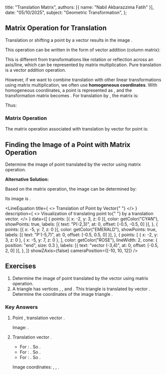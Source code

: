 
  title: "Translation Matrix",
  authors: [{ name: "Nabil Akbarazzima Fatih" }],
  date: "05/10/2025",
  subject: "Geometric Transformation",
};

## Matrix Operation for Translation

Translation or shifting a point <InlineMath math="(x,y)" /> by a vector <InlineMath math="\begin{pmatrix} a \\ b \end{pmatrix}" /> results in the image <InlineMath math="(x+a, y+b)" />.

This operation can be written in the form of vector addition (column matrix):

<BlockMath math="\begin{pmatrix} x' \\ y' \end{pmatrix} = \begin{pmatrix} x \\ y \end{pmatrix} + \begin{pmatrix} a \\ b \end{pmatrix} = \begin{pmatrix} x+a \\ y+b \end{pmatrix}" />

This is different from transformations like rotation or reflection across an axis/line, which can be represented by <InlineMath math="2 \times 2" /> matrix multiplication. Pure translation is a vector addition operation.

However, if we want to combine translation with other linear transformations using matrix multiplication, we often use **homogeneous coordinates**. With homogeneous coordinates, a point <InlineMath math="(x,y)" /> is represented as <InlineMath math="\begin{pmatrix} x \\ y \\ 1 \end{pmatrix}" />, and the transformation matrix becomes <InlineMath math="3 \times 3" />. For translation by <InlineMath math="\begin{pmatrix} a \\ b \end{pmatrix}" />, the matrix is:

<BlockMath math="T_{(a,b)} = \begin{pmatrix} 1 & 0 & a \\ 0 & 1 & b \\ 0 & 0 & 1 \end{pmatrix}" />

Thus:

<BlockMath math="\begin{pmatrix} x' \\ y' \\ 1 \end{pmatrix} = \begin{pmatrix} 1 & 0 & a \\ 0 & 1 & b \\ 0 & 0 & 1 \end{pmatrix} \begin{pmatrix} x \\ y \\ 1 \end{pmatrix} = \begin{pmatrix} x+a \\ y+b \\ 1 \end{pmatrix}" />

### Matrix Operation

The matrix operation associated with translation by vector <InlineMath math="\begin{pmatrix} a \\ b \end{pmatrix}" /> for point <InlineMath math="(x,y)" /> is:

<BlockMath math="\begin{pmatrix} x' \\ y' \end{pmatrix} = \begin{pmatrix} x \\ y \end{pmatrix} + \begin{pmatrix} a \\ b \end{pmatrix}" />

## Finding the Image of a Point with Matrix Operation

Determine the image of point <InlineMath math="(-2,3)" /> translated by the vector <InlineMath math="\begin{pmatrix} -3 \\ 4 \end{pmatrix}" /> using matrix operation.

**Alternative Solution:**

Based on the matrix operation, the image can be determined by:

<BlockMath math="\begin{pmatrix} x' \\ y' \end{pmatrix} = \begin{pmatrix} -2 \\ 3 \end{pmatrix} + \begin{pmatrix} -3 \\ 4 \end{pmatrix} = \begin{pmatrix} -2 + (-3) \\ 3 + 4 \end{pmatrix} = \begin{pmatrix} -5 \\ 7 \end{pmatrix}" />

Its image is <InlineMath math="(-5,7)" />.

<LineEquation
  title={
    <>
      Translation of Point <InlineMath math="P(-2,3)" /> by Vector{" "}
      <InlineMath math="\begin{pmatrix} -3 \\ 4 \end{pmatrix}" />
    </>
  }
  description={
    <>
      Visualization of translating point <InlineMath math="P(-2,3)" /> to{" "}
      <InlineMath math="P'(-5,7)" /> by a translation vector.
    </>
  }
  data={[
    {
      points: [{ x: -2, y: 3, z: 0 }],
      color: getColor("CYAN"),
      showPoints: true,
      labels: [{ text: "P(-2,3)", at: 0, offset: [-0.5, -0.5, 0] }],
    },
    {
      points: [{ x: -5, y: 7, z: 0 }],
      color: getColor("EMERALD"),
      showPoints: true,
      labels: [{ text: "P'(-5,7)", at: 0, offset: [-0.5, 0.5, 0] }],
    },
    {
      points: [
        { x: -2, y: 3, z: 0 },
        { x: -5, y: 7, z: 0 },
      ],
      color: getColor("ROSE"),
      lineWidth: 2,
      cone: { position: "end", size: 0.3 },
      labels: [{ text: "vector (-3,4)", at: 0, offset: [-0.5, 2, 0] }],
    },
  ]}
  showZAxis={false}
  cameraPosition={[-10, 10, 12]}
/>

## Exercises

1.  Determine the image of point <InlineMath math="(4,-5)" /> translated by the vector <InlineMath math="\begin{pmatrix} -5 \\ 4 \end{pmatrix}" /> using matrix operation.
2.  A triangle <InlineMath math="KLM" /> has vertices <InlineMath math="K(1,0)" />, <InlineMath math="L(4,2)" />, and <InlineMath math="M(2,5)" />. This triangle is translated by vector <InlineMath math="T = \begin{pmatrix} -2 \\ 1 \end{pmatrix}" />. Determine the coordinates of the image triangle <InlineMath math="K'L'M'" />.

### Key Answers

1.  Point <InlineMath math="(4,-5)" />, translation vector <InlineMath math="\begin{pmatrix} -5 \\ 4 \end{pmatrix}" />.

    <BlockMath math="\begin{pmatrix} x' \\ y' \end{pmatrix} = \begin{pmatrix} 4 \\ -5 \end{pmatrix} + \begin{pmatrix} -5 \\ 4 \end{pmatrix} = \begin{pmatrix} 4-5 \\ -5+4 \end{pmatrix} = \begin{pmatrix} -1 \\ -1 \end{pmatrix}" />

    Image: <InlineMath math="(-1,-1)" />.

2.  Translation vector <InlineMath math="T = \begin{pmatrix} -2 \\ 1 \end{pmatrix}" />.

    - For <InlineMath math="K(1,0)" />: <InlineMath math="\begin{pmatrix} x'_K \\ y'_K \end{pmatrix} = \begin{pmatrix} 1 \\ 0 \end{pmatrix} + \begin{pmatrix} -2 \\ 1 \end{pmatrix} = \begin{pmatrix} -1 \\ 1 \end{pmatrix}" />. So <InlineMath math="K'(-1,1)" />.
    - For <InlineMath math="L(4,2)" />: <InlineMath math="\begin{pmatrix} x'_L \\ y'_L \end{pmatrix} = \begin{pmatrix} 4 \\ 2 \end{pmatrix} + \begin{pmatrix} -2 \\ 1 \end{pmatrix} = \begin{pmatrix} 2 \\ 3 \end{pmatrix}" />. So <InlineMath math="L'(2,3)" />.
    - For <InlineMath math="M(2,5)" />: <InlineMath math="\begin{pmatrix} x'_M \\ y'_M \end{pmatrix} = \begin{pmatrix} 2 \\ 5 \end{pmatrix} + \begin{pmatrix} -2 \\ 1 \end{pmatrix} = \begin{pmatrix} 0 \\ 6 \end{pmatrix}" />. So <InlineMath math="M'(0,6)" />.

    Image coordinates: <InlineMath math="K'(-1,1)" />, <InlineMath math="L'(2,3)" />, <InlineMath math="M'(0,6)" />.
